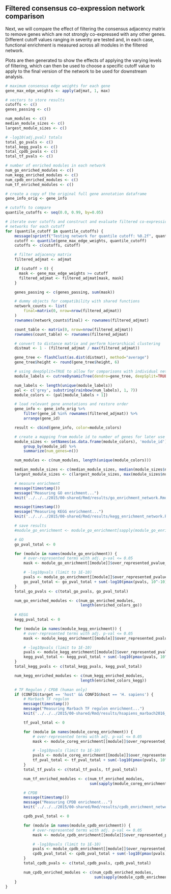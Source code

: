 ## Filtered consensus co-expression network comparison

Next, we will compare the effect of filtering the consensus adjacency matrix to
remove genes which are not strongly co-expressed with any other genes.
Different cutoff values ranging in severity are tested and, in each case,
functional enrichment is measured across all modules in the filtered network.

Plots are then generated to show the effects of applying the varying levels of
filtering, which can then be used to choose a specific cutoff value to apply to
the final version of the network to be used for downstream analysis.

```r
# maximum consensus edge weights for each gene
gene_max_edge_weights <- apply(adjmat, 1, max)

# vectors to store results
cutoffs <- c()
genes_passing <- c()

num_modules <- c()
median_module_sizes <- c()
largest_module_sizes <- c()

# -log10(adj.pval) totals
total_go_pvals <- c()
total_kegg_pvals <- c()
total_cpdb_pvals <- c()
total_tf_pvals <- c()

# number of enriched modules in each network
num_go_enriched_modules <- c()
num_kegg_enriched_modules <- c()
num_cpdb_enriched_modules <- c()
num_tf_enriched_modules <- c()

# create a copy of the original full gene annotation dataframe
gene_info_orig <- gene_info

# cutoffs to compare
quantile_cutoffs <- seq(0.0, 0.99, by=0.05)

# iterate over cutoffs and construct and evaluate filtered co-expression 
# networks for each cutoff
for (quantile_cutoff in quantile_cutoffs) {
    message(sprintf("Testing network for quantile cutoff: %0.2f", quantile_cutoff))
    cutoff <- quantile(gene_max_edge_weights, quantile_cutoff)
    cutoffs <- c(cutoffs, cutoff)

    # filter adjacency matrix
    filtered_adjmat <- adjmat

    if (cutoff > 0) {
      mask <- gene_max_edge_weights >= cutoff
      filtered_adjmat <- filtered_adjmat[mask, mask]
    }

    genes_passing <- c(genes_passing, sum(mask))

    # dummy objects for compatibility with shared functions
    network_counts <- list(
        final=matrix(0, nrow=nrow(filtered_adjmat))
    )
    rownames(network_counts$final) <- rownames(filtered_adjmat)

    count_table <- matrix(0, nrow=nrow(filtered_adjmat)) 
    rownames(count_table) <- rownames(filtered_adjmat)

    # convert to distance matrix and perform hierarchical clustering
    distmat <- 1 - (filtered_adjmat / max(filtered_adjmat))

    gene_tree <- flashClust(as.dist(distmat), method="average")
    gene_tree$height <- round(gene_tree$height, 6)

    # using deepSplit=TRUE to allow for comparisons with individual networks
    module_labels <- cutreeDynamicTree(dendro=gene_tree, deepSplit=TRUE, minModuleSize=10)

    num_labels <- length(unique(module_labels))
    pal <- c('grey', substring(rainbow(num_labels), 1, 7))
    module_colors <- (pal[module_labels + 1])

    # load relevant gene annotations and restore order
    gene_info <- gene_info_orig %>% 
        filter(gene_id %in% rownames(filtered_adjmat)) %>%
        arrange(gene_id)

    result <- cbind(gene_info, color=module_colors)

    # create a mapping from module id to number of genes for later use
    module_sizes <- setNames(as.data.frame(module_colors), 'module_id') %>% 
        group_by(module_id) %>% 
        summarize(num_genes=n())

    num_modules <- c(num_modules, length(unique(module_colors)))

    median_module_sizes <- c(median_module_sizes, median(module_sizes$num_genes))
    largest_module_sizes <- c(largest_module_sizes, max(module_sizes$num_genes))

    # measure enrichment
    message(timestamp())
    message("Measuring GO enrichment...")
    knit('../../../2015/00-shared/Rmd/results/go_enrichment_network.Rmd', quiet=TRUE, output=tempfile())

    message(timestamp())
    message("Measuring KEGG enrichment...")
    knit('../../../2015/00-shared/Rmd/results/kegg_enrichment_network.Rmd', quiet=TRUE, output=tempfile())

    # save results
    #module_go_enrichment <- module_go_enrichment[sapply(module_go_enrichment, nrow) > 0] 

    # GO
    go_pval_total <- 0

    for (module in names(module_go_enrichment)) {
        # over-represented terms with adj. p-val <= 0.05
        mask <- module_go_enrichment[[module]]$over_represented_pvalue_adj <= 0.05

        # -log10pvals (limit to 1E-10)
        pvals <- module_go_enrichment[[module]]$over_represented_pvalue_adj[mask]
        go_pval_total <- go_pval_total + sum(-log10(pmax(pvals, 10^-10)))
    }
    total_go_pvals <- c(total_go_pvals, go_pval_total)

    num_go_enriched_modules <- c(num_go_enriched_modules,
                                 length(enriched_colors_go))
    
    # KEGG
    kegg_pval_total <- 0

    for (module in names(module_kegg_enrichment)) {
        # over-represented terms with adj. p-val <= 0.05
        mask <- module_kegg_enrichment[[module]]$over_represented_pvalue_adj <= 0.05

        # -log10pvals (limit to 1E-10)
        pvals <- module_kegg_enrichment[[module]]$over_represented_pvalue_adj[mask]
        kegg_pval_total <- kegg_pval_total + sum(-log10(pmax(pvals, 10^-10)))
    }
    total_kegg_pvals <- c(total_kegg_pvals, kegg_pval_total)

    num_kegg_enriched_modules <- c(num_kegg_enriched_modules,
                                 length(enriched_colors_kegg))

    # TF Regulon / CPDB (human only)
    if (CONFIG$target == 'host' && CONFIG$host == 'H. sapiens') {
        # Marbach TF regulon
        message(timestamp())
        message("Measuring Marbach TF regulon enrichment...")
        knit('../../../2015/00-shared/Rmd/results/hsapiens_marbach2016_tf_enrichment.Rmd', quiet=TRUE, output=tempfile())

        tf_pval_total <- 0

        for (module in names(module_coreg_enrichment)) {
            # over-represented terms with adj. p-val <= 0.05
            mask <- module_coreg_enrichment[[module]]$over_represented_pvalue_adj <= 0.05

            # -log10pvals (limit to 1E-10)
            pvals <- module_coreg_enrichment[[module]]$over_represented_pvalue_adj[mask]
            tf_pval_total <- tf_pval_total + sum(-log10(pmax(pvals, 10^-10)))
        }
        total_tf_pvals <- c(total_tf_pvals, tf_pval_total)

        num_tf_enriched_modules <- c(num_tf_enriched_modules,
                                     sum(sapply(module_coreg_enrichment, nrow) > 0))

        # CPDB
        message(timestamp())
        message("Measuring CPDB enrichment...")
        knit('../../../2015/00-shared/Rmd/results/cpdb_enrichment_network.Rmd', quiet=TRUE, output=tempfile())

        cpdb_pval_total <- 0

        for (module in names(module_cpdb_enrichment)) {
            # over-represented terms with adj. p-val <= 0.05
            mask <- module_cpdb_enrichment[[module]]$over_represented_pvalue_adj <= 0.05

            # -log10pvals (limit to 1E-10)
            pvals <- module_cpdb_enrichment[[module]]$over_represented_pvalue_adj[mask]
            cpdb_pval_total <- cpdb_pval_total + sum(-log10(pmax(pvals, 10^-10)))
        }
        total_cpdb_pvals <- c(total_cpdb_pvals, cpdb_pval_total)

        num_cpdb_enriched_modules <- c(num_cpdb_enriched_modules,
                                       sum(sapply(module_cpdb_enrichment, nrow) > 0))
    }
}
```

